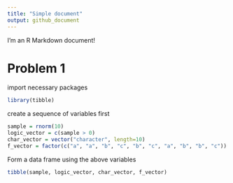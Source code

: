 ```yaml
---
title: "Simple document"
output: github_document
---
```


I'm an R Markdown document! 

# Problem 1

import necessary packages

```r
library(tibble)
```


create a sequence of variables first

```r
sample = rnorm(10)
logic_vector = c(sample > 0)
char_vector = vector("character", length=10)
f_vector = factor(c("a", "a", "b", "c", "b", "c", "a", "b", "b", "c"))
```

Form a data frame using the above variables

```r
tibble(sample, logic_vector, char_vector, f_vector)
```

